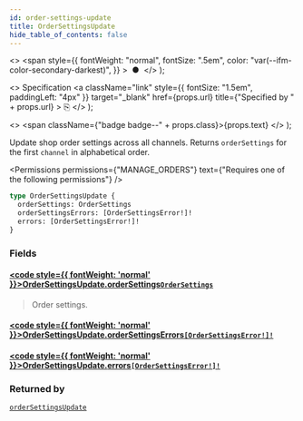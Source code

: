 ```yaml
---
id: order-settings-update
title: OrderSettingsUpdate
hide_table_of_contents: false
---
```


  <>
    <span
      style={{
        fontWeight: "normal",
        fontSize: ".5em",
        color: "var(--ifm-color-secondary-darkest)",
      }}
    >
      &nbsp;●&nbsp;
    </span>
  </>
);

  <>
    Specification
    <a
      className="link"
      style={{ fontSize: "1.5em", paddingLeft: "4px" }}
      target="\_blank"
      href={props.url}
      title={"Specified by " + props.url}
    >
      ⎘
    </a>
  </>
);

  <>
    <span className={"badge badge--" + props.class}>{props.text}</span>
  </>
);

Update shop order settings across all channels. Returns `orderSettings` for the first `channel` in alphabetical order.

<Permissions
  permissions={"MANAGE_ORDERS"}
  text={"Requires one of the following permissions"}
/>

```graphql
type OrderSettingsUpdate {
  orderSettings: OrderSettings
  orderSettingsErrors: [OrderSettingsError!]!
  errors: [OrderSettingsError!]!
}
```

### Fields

#### [<code style={{ fontWeight: 'normal' }}>OrderSettingsUpdate.<b>orderSettings</b></code>](#)<Bullet />[`OrderSettings`](../../../api-reference/miscellaneous/objects/order-settings) <Badge class="secondary" text="object"/>

> Order settings.

#### [<code style={{ fontWeight: 'normal' }}>OrderSettingsUpdate.<b>orderSettingsErrors</b></code>](#)<Bullet />[`[OrderSettingsError!]!`](../../../api-reference/orders/objects/order-settings-error) <Badge class="secondary" text="non-null"/> <Badge class="secondary" text="object"/>

>

#### [<code style={{ fontWeight: 'normal' }}>OrderSettingsUpdate.<b>errors</b></code>](#)<Bullet />[`[OrderSettingsError!]!`](../../../api-reference/orders/objects/order-settings-error) <Badge class="secondary" text="non-null"/> <Badge class="secondary" text="object"/>

>

### Returned by

[`orderSettingsUpdate`](../../../api-reference/orders/mutations/order-settings-update) <Badge class="secondary" text="mutation"/>

